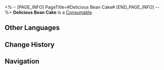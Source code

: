 <%-- [PAGE_INFO]
PageTitle=#Delicious Bean Cake#
[END_PAGE_INFO] --%>
{{Item Infobox
|id          = 401020
|image       = Item Delicious Bean Cake.png
|type        = Consumable
|invCategory = Consumables
|rarity      = 2
|effect      = Upon use, increases Imaginary DMG of all allies by 16% for the next battle.
|description = Under the skin of the pastry, which carries a slightly burnt aroma after baking, lies a soft bean paste. It isn't sweet and even has a slightly astringent taste, akin to tears.
|source1     = [[Omni-Synthesizer]]
}}
{{Description|''"Stop crying, you'll become dehydrated if you cry anymore."''}}
'''Delicious Bean Cake''' is a [[Consumable]].

==Other Languages==
{{Other Languages
|en   = Delicious Bean Cake
|zhs  = 可口的豆沙饼
|zht  = 可口的豆沙餅
|ja   = 美味しい豆沙餅
|ko   = 맛있는 팥앙금 빵
|es   = Pastel de frijoles delicioso
|fr   = Délicieux gâteau aux haricots
|ru   = Вкусный бобовый пряник
|th   = Delicious Bean Cake
|vi   = Bánh Đậu Ngon Lành
|de   = Leckerer Bohnenkuchen
|id   = Delicious Bean Cake
|pt   = Bolo de Feijão Delicioso
}}

==Change History==
{{Change History|2.0}}

==Navigation==
{{Consumable Navbox}}